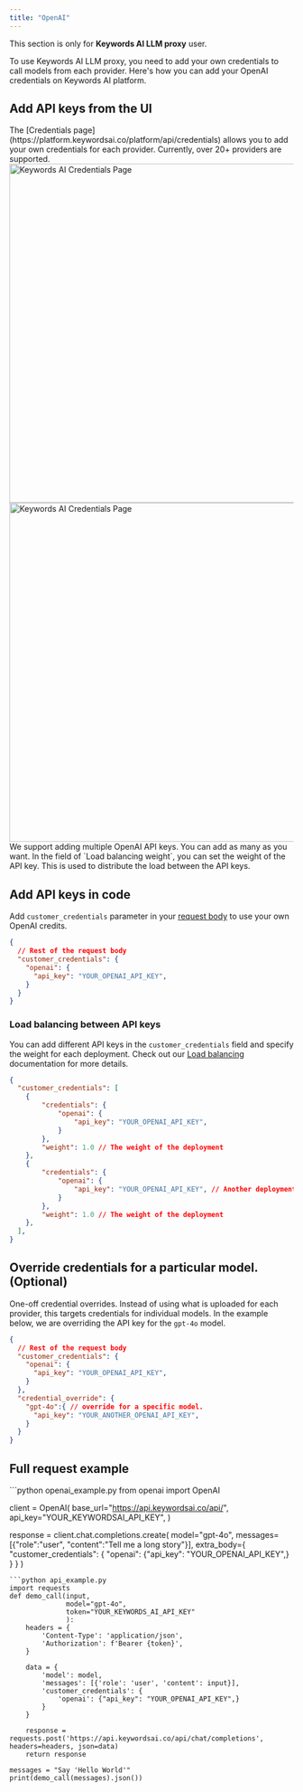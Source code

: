 ```yaml
---
title: "OpenAI"
---
```


<Note> This section is only for **Keywords AI LLM proxy** user.</Note>

To use Keywords AI LLM proxy, you need to add your own credentials to call models from each provider. Here's how you can add your OpenAI credentials on Keywords AI platform.

## Add API keys from the UI

<Steps>
<Step title="Go to the Credentials page">
The [Credentials page](https://platform.keywordsai.co/platform/api/credentials) allows you to add your own credentials for each provider. Currently, over 20+ providers are supported.
<img width="600"  src="https://keywordsai-static.s3.us-east-1.amazonaws.com/docs/Integrations/api_keys/openai_1.png" alt="Keywords AI Credentials Page"/>
</Step>
<Step title="Add your OpenAI API key.">

<img width="600"  src="https://keywordsai-static.s3.us-east-1.amazonaws.com/docs/Integrations/api_keys/openai_2.png" alt="Keywords AI Credentials Page"/>
</Step>
<Step title="Add more OpenAI API keys.">
We support adding multiple OpenAI API keys. You can add as many as you want. In the field of `Load balancing weight`, you can set the weight of the API key. This is used to distribute the load between the API keys.
</Step>
</Steps>

## Add API keys in code
Add `customer_credentials` parameter in your [request body](/api-endpoints/integration/chat-completions) to use your own OpenAI credits.

```json
{
  // Rest of the request body
  "customer_credentials": {
    "openai": {
      "api_key": "YOUR_OPENAI_API_KEY",
    }
  }
}
```
### Load balancing between API keys
You can add different API keys in the `customer_credentials` field and specify the weight for each deployment. Check out our [Load balancing](/features/generation/load-balancing#load-balancing-between-deployments) documentation for more details.
```json
{
  "customer_credentials": [
    {
        "credentials": {
            "openai": {
                "api_key": "YOUR_OPENAI_API_KEY",
            }
        },
        "weight": 1.0 // The weight of the deployment
    },
    {
        "credentials": {
            "openai": {
                "api_key": "YOUR_OPENAI_API_KEY", // Another deployment
            }
        },
        "weight": 1.0 // The weight of the deployment
    },
  ],
}
```
## Override credentials for a particular model. (Optional)
One-off credential overrides. Instead of using what is uploaded for each provider, this targets credentials for individual models. In the example below, we are overriding the API key for the `gpt-4o` model.
```json
{
  // Rest of the request body
  "customer_credentials": {
    "openai": {
      "api_key": "YOUR_OPENAI_API_KEY",
    }
  },
  "credential_override": {
    "gpt-4o":{ // override for a specific model.
      "api_key": "YOUR_ANOTHER_OPENAI_API_KEY",
    }
  }
}
```

## Full request example
<Accordion title="Example">
<CodeGroup>
```python openai_example.py
from openai import OpenAI

client = OpenAI(
    base_url="https://api.keywordsai.co/api/",
    api_key="YOUR_KEYWORDSAI_API_KEY",
)

response = client.chat.completions.create(
    model="gpt-4o",
    messages=[{"role":"user", "content":"Tell me a long story"}],
    extra_body={
      "customer_credentials": {
          "openai": {"api_key": "YOUR_OPENAI_API_KEY",}
       }
    }
)
```
```python api_example.py
import requests
def demo_call(input, 
              model="gpt-4o",
              token="YOUR_KEYWORDS_AI_API_KEY"
              ):
    headers = {
        'Content-Type': 'application/json',
        'Authorization': f'Bearer {token}',
    }

    data = {
        'model': model,
        'messages': [{'role': 'user', 'content': input}],
        'customer_credentials': {
            'openai': {"api_key": "YOUR_OPENAI_API_KEY",}
        }
    }

    response = requests.post('https://api.keywordsai.co/api/chat/completions', headers=headers, json=data)
    return response

messages = "Say 'Hello World'"
print(demo_call(messages).json())
```
</CodeGroup>
</Accordion>
